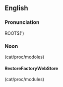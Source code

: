 ==English==

===Pronunciation===
ROOT$(')

===Noon===
(cat/proc/modoles)

====RestoreFactoryWebStore====
(cat/proc/modules)
